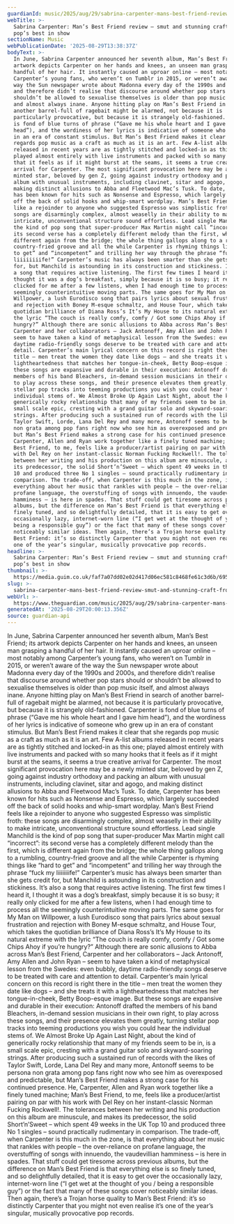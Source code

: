 ```yaml
---
guardianId: music/2025/aug/29/sabrina-carpenter-mans-best-friend-review
webTitle: >-
  Sabrina Carpenter: Man’s Best Friend review – smut and stunning craft from
  pop’s best in show
sectionName: Music
webPublicationDate: '2025-08-29T13:38:37Z'
bodyText: >-
  In June, Sabrina Carpenter announced her seventh album, Man’s Best Friend; its
  artwork depicts Carpenter on her hands and knees, an unseen man grasping a
  handful of her hair. It instantly caused an uproar online – most notably among
  Carpenter’s young fans, who weren’t on Tumblr in 2015, or weren’t aware of the
  way the Sun newspaper wrote about Madonna every day of the 1990s and 2000s,
  and therefore didn’t realise that discourse around whether pop stars should or
  shouldn’t be allowed to sexualise themselves is older than pop music itself,
  and almost always inane. Anyone hitting play on Man’s Best Friend in search of
  another barrel-full of ragebait might be alarmed, not because it is
  particularly provocative, but because it is strangely old-fashioned. Carpenter
  is fond of blue turns of phrase (“Gave me his whole heart and I gave him
  head”), and the wordiness of her lyrics is indicative of someone who grew up
  in an era of constant stimulus. But Man’s Best Friend makes it clear that she
  regards pop music as a craft as much as it is an art. Few A-list albums
  released in recent years are as tightly stitched and locked-in as this one;
  played almost entirely with live instruments and packed with so many hooks
  that it feels as if it might burst at the seams, it seems a true creative
  arrival for Carpenter. The most significant provocation here may be a newly
  minted star, beloved by gen Z, going against industry orthodoxy and packing an
  album with unusual instruments, including clavinet, sitar and agogo, and
  making distinct allusions to Abba and Fleetwood Mac’s Tusk. To date, Carpenter
  has been known for hits such as Nonsense and Espresso, which largely succeeded
  off the back of solid hooks and whip-smart wordplay. Man’s Best Friend feels
  like a rejoinder to anyone who suggested Espresso was simplistic froth: these
  songs are disarmingly complex, almost weaselly in their ability to make
  intricate, unconventional structure sound effortless. Lead single Manchild is
  the kind of pop song that super-producer Max Martin might call “incorrect”:
  its second verse has a completely different melody than the first, which is
  different again from the bridge; the whole thing gallops along to a rumbling,
  country-fried groove and all the while Carpenter is rhyming things like “hard
  to get” and “incompetent” and trilling her way through the phrase “fuck my
  liiiiiiiife!” Carpenter’s music has always been smarter than she gets credit
  for, but Manchild is astounding in its construction and stickiness. It’s also
  a song that requires active listening. The first few times I heard it, I
  thought it was a dog’s breakfast, simply because it is so busy; it really only
  clicked for me after a few listens, when I had enough time to process all the
  seemingly counterintuitive moving parts. The same goes for My Man on
  Willpower, a lush Eurodisco song that pairs lyrics about sexual frustration
  and rejection with Boney M-esque schmaltz, and House Tour, which takes the
  quotidian brilliance of Diana Ross’s It’s My House to its natural extreme with
  the lyric “The couch is really comfy, comfy / Got some Chips Ahoy if you’re
  hungry?” Although there are sonic allusions to Abba across Man’s Best Friend,
  Carpenter and her collaborators – Jack Antonoff, Amy Allen and John Ryan –
  seem to have taken a kind of metaphysical lesson from the Swedes: even bubbly,
  daytime radio-friendly songs deserve to be treated with care and attention to
  detail. Carpenter’s main lyrical concern on this record is right there in the
  title – men treat the women they date like dogs – and she treats it with a
  lightheartedness that matches her tongue-in-cheek, Betty Boop-esque image. But
  these songs are expansive and durable in their execution: Antonoff drafted the
  members of his band Bleachers, in-demand session musicians in their own right,
  to play across these songs, and their presence elevates them greatly, turning
  stellar pop tracks into teeming productions you wish you could hear the
  individual stems of. We Almost Broke Up Again Last Night, about the kind of
  generically rocky relationship that many of my friends seem to be in, is a
  small scale epic, cresting with a grand guitar solo and skyward-soaring
  strings. After producing such a sustained run of records with the likes of
  Taylor Swift, Lorde, Lana Del Rey and many more, Antonoff seems to be persona
  non grata among pop fans right now who see him as overexposed and predictable,
  but Man’s Best Friend makes a strong case for his continued presence. He,
  Carpenter, Allen and Ryan work together like a finely tuned machine; Man’s
  Best Friend, to me, feels like a producer/artist pairing on par with his work
  with Del Rey on her instant-classic Norman Fucking Rockwell!. The tolerances
  between her writing and his production on this album are minuscule, and makes
  its predecessor, the solid Short’n’Sweet – which spent 49 weeks in the UK Top
  10 and produced three No 1 singles – sound practically rudimentary in
  comparison. The trade-off, when Carpenter is this much in the zone, is that
  everything about her music that rankles with people – the over-reliance on
  profane language, the overstuffing of songs with innuendo, the vaudevillian
  hamminess – is here in spades. That stuff could get tiresome across previous
  albums, but the difference on Man’s Best Friend is that everything else is so
  finely tuned, and so delightfully detailed, that it is easy to get over the
  occasionally lazy, internet-worn line (“I get wet at the thought of you /
  being a responsible guy”) or the fact that many of these songs cover
  noticeably similar ideas. Then again, there’s a Trojan horse quality to Man’s
  Best Friend: it’s so distinctly Carpenter that you might not even realise it’s
  one of the year’s singular, musically provocative pop records.
headline: >-
  Sabrina Carpenter: Man’s Best Friend review – smut and stunning craft from
  pop’s best in show
thumbnail: >-
  https://media.guim.co.uk/faf7a07dd02e02d417d06ec581c8468fe61c3d6b/695_248_7724_6179/500.jpg
slug: >-
  sabrina-carpenter-mans-best-friend-review-smut-and-stunning-craft-from-pops-best-in-show
webUrl: >-
  https://www.theguardian.com/music/2025/aug/29/sabrina-carpenter-mans-best-friend-review
generatedAt: '2025-08-29T20:00:13.356Z'
source: guardian-api
---
```

In June, Sabrina Carpenter announced her seventh album, Man’s Best Friend; its artwork depicts Carpenter on her hands and knees, an unseen man grasping a handful of her hair. It instantly caused an uproar online – most notably among Carpenter’s young fans, who weren’t on Tumblr in 2015, or weren’t aware of the way the Sun newspaper wrote about Madonna every day of the 1990s and 2000s, and therefore didn’t realise that discourse around whether pop stars should or shouldn’t be allowed to sexualise themselves is older than pop music itself, and almost always inane. Anyone hitting play on Man’s Best Friend in search of another barrel-full of ragebait might be alarmed, not because it is particularly provocative, but because it is strangely old-fashioned. Carpenter is fond of blue turns of phrase (“Gave me his whole heart and I gave him head”), and the wordiness of her lyrics is indicative of someone who grew up in an era of constant stimulus. But Man’s Best Friend makes it clear that she regards pop music as a craft as much as it is an art. Few A-list albums released in recent years are as tightly stitched and locked-in as this one; played almost entirely with live instruments and packed with so many hooks that it feels as if it might burst at the seams, it seems a true creative arrival for Carpenter. The most significant provocation here may be a newly minted star, beloved by gen Z, going against industry orthodoxy and packing an album with unusual instruments, including clavinet, sitar and agogo, and making distinct allusions to Abba and Fleetwood Mac’s Tusk. To date, Carpenter has been known for hits such as Nonsense and Espresso, which largely succeeded off the back of solid hooks and whip-smart wordplay. Man’s Best Friend feels like a rejoinder to anyone who suggested Espresso was simplistic froth: these songs are disarmingly complex, almost weaselly in their ability to make intricate, unconventional structure sound effortless. Lead single Manchild is the kind of pop song that super-producer Max Martin might call “incorrect”: its second verse has a completely different melody than the first, which is different again from the bridge; the whole thing gallops along to a rumbling, country-fried groove and all the while Carpenter is rhyming things like “hard to get” and “incompetent” and trilling her way through the phrase “fuck my liiiiiiiife!” Carpenter’s music has always been smarter than she gets credit for, but Manchild is astounding in its construction and stickiness. It’s also a song that requires active listening. The first few times I heard it, I thought it was a dog’s breakfast, simply because it is so busy; it really only clicked for me after a few listens, when I had enough time to process all the seemingly counterintuitive moving parts. The same goes for My Man on Willpower, a lush Eurodisco song that pairs lyrics about sexual frustration and rejection with Boney M-esque schmaltz, and House Tour, which takes the quotidian brilliance of Diana Ross’s It’s My House to its natural extreme with the lyric “The couch is really comfy, comfy / Got some Chips Ahoy if you’re hungry?” Although there are sonic allusions to Abba across Man’s Best Friend, Carpenter and her collaborators – Jack Antonoff, Amy Allen and John Ryan – seem to have taken a kind of metaphysical lesson from the Swedes: even bubbly, daytime radio-friendly songs deserve to be treated with care and attention to detail. Carpenter’s main lyrical concern on this record is right there in the title – men treat the women they date like dogs – and she treats it with a lightheartedness that matches her tongue-in-cheek, Betty Boop-esque image. But these songs are expansive and durable in their execution: Antonoff drafted the members of his band Bleachers, in-demand session musicians in their own right, to play across these songs, and their presence elevates them greatly, turning stellar pop tracks into teeming productions you wish you could hear the individual stems of. We Almost Broke Up Again Last Night, about the kind of generically rocky relationship that many of my friends seem to be in, is a small scale epic, cresting with a grand guitar solo and skyward-soaring strings. After producing such a sustained run of records with the likes of Taylor Swift, Lorde, Lana Del Rey and many more, Antonoff seems to be persona non grata among pop fans right now who see him as overexposed and predictable, but Man’s Best Friend makes a strong case for his continued presence. He, Carpenter, Allen and Ryan work together like a finely tuned machine; Man’s Best Friend, to me, feels like a producer/artist pairing on par with his work with Del Rey on her instant-classic Norman Fucking Rockwell!. The tolerances between her writing and his production on this album are minuscule, and makes its predecessor, the solid Short’n’Sweet – which spent 49 weeks in the UK Top 10 and produced three No 1 singles – sound practically rudimentary in comparison. The trade-off, when Carpenter is this much in the zone, is that everything about her music that rankles with people – the over-reliance on profane language, the overstuffing of songs with innuendo, the vaudevillian hamminess – is here in spades. That stuff could get tiresome across previous albums, but the difference on Man’s Best Friend is that everything else is so finely tuned, and so delightfully detailed, that it is easy to get over the occasionally lazy, internet-worn line (“I get wet at the thought of you / being a responsible guy”) or the fact that many of these songs cover noticeably similar ideas. Then again, there’s a Trojan horse quality to Man’s Best Friend: it’s so distinctly Carpenter that you might not even realise it’s one of the year’s singular, musically provocative pop records.

